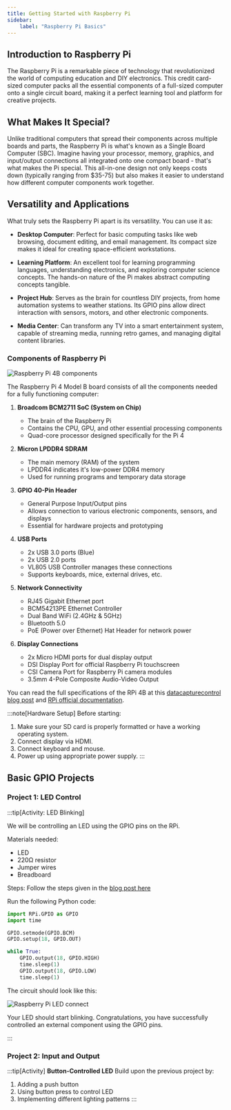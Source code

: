 ```yaml
---
title: Getting Started with Raspberry Pi
sidebar:
    label: "Raspberry Pi Basics"
---
```


## Introduction to Raspberry Pi

The Raspberry Pi is a remarkable piece of technology that revolutionized the world of computing education and DIY electronics. This credit card-sized computer packs all the essential components of a full-sized computer onto a single circuit board, making it a perfect learning tool and platform for creative projects.

## What Makes It Special?

Unlike traditional computers that spread their components across multiple boards and parts, the Raspberry Pi is what's known as a Single Board Computer (SBC). Imagine having your processor, memory, graphics, and input/output connections all integrated onto one compact board - that's what makes the Pi special. This all-in-one design not only keeps costs down (typically ranging from $35-75) but also makes it easier to understand how different computer components work together.

## Versatility and Applications

What truly sets the Raspberry Pi apart is its versatility. You can use it as:

* **Desktop Computer**: Perfect for basic computing tasks like web browsing, document editing, and email management. Its compact size makes it ideal for creating space-efficient workstations.

* **Learning Platform**: An excellent tool for learning programming languages, understanding electronics, and exploring computer science concepts. The hands-on nature of the Pi makes abstract computing concepts tangible.

* **Project Hub**: Serves as the brain for countless DIY projects, from home automation systems to weather stations. Its GPIO pins allow direct interaction with sensors, motors, and other electronic components.

* **Media Center**: Can transform any TV into a smart entertainment system, capable of streaming media, running retro games, and managing digital content libraries.

### Components of Raspberry Pi

![Raspberry Pi 4B components](../images-common/raspberry-pi-4b-board-layout-top-view.png)

The Raspberry Pi 4 Model B board consists of all the components needed for a fully functioning computer:

1. **Broadcom BCM2711 SoC (System on Chip)**
   - The brain of the Raspberry Pi
   - Contains the CPU, GPU, and other essential processing components
   - Quad-core processor designed specifically for the Pi 4

2. **Micron LPDDR4 SDRAM**
   - The main memory (RAM) of the system
   - LPDDR4 indicates it's low-power DDR4 memory
   - Used for running programs and temporary data storage

3. **GPIO 40-Pin Header**
   - General Purpose Input/Output pins
   - Allows connection to various electronic components, sensors, and displays
   - Essential for hardware projects and prototyping

4. **USB Ports**
   - 2x USB 3.0 ports (Blue)
   - 2x USB 2.0 ports
   - VL805 USB Controller manages these connections
   - Supports keyboards, mice, external drives, etc.

5. **Network Connectivity**
   - RJ45 Gigabit Ethernet port
   - BCM54213PE Ethernet Controller
   - Dual Band WiFi (2.4GHz & 5GHz)
   - Bluetooth 5.0
   - PoE (Power over Ethernet) Hat Header for network power

6. **Display Connections**
   - 2x Micro HDMI ports for dual display output
   - DSI Display Port for official Raspberry Pi touchscreen
   - CSI Camera Port for Raspberry Pi camera modules
   - 3.5mm 4-Pole Composite Audio-Video Output

You can read the full specifications of the RPi 4B at this [datacapturecontrol blog post](https://datacapturecontrol.com/articles/io-devices/single-board-computers/raspberry-pi-4b) and [RPi official documentation](https://www.raspberrypi.com/products/raspberry-pi-4-model-b/specifications/).

:::note[Hardware Setup]
Before starting:
1. Make sure your SD card is properly formatted or have a working operating system.
2. Connect display via HDMI.
3. Connect keyboard and mouse.
4. Power up using appropriate power supply.
:::

## Basic GPIO Projects

### Project 1: LED Control
:::tip[Activity: LED Blinking]

We will be controlling an LED using the GPIO pins on the RPi.

Materials needed:
- LED
- 220Ω resistor
- Jumper wires
- Breadboard

Steps: Follow the steps given in the [blog post here](https://thepihut.com/blogs/raspberry-pi-tutorials/27968772-turning-on-an-led-with-your-raspberry-pis-gpio-pins)

Run the following Python code:
```python
import RPi.GPIO as GPIO
import time

GPIO.setmode(GPIO.BCM)
GPIO.setup(18, GPIO.OUT)

while True:
    GPIO.output(18, GPIO.HIGH)
    time.sleep(1)
    GPIO.output(18, GPIO.LOW)
    time.sleep(1)
```

The circuit should look like this:

![Raspberry Pi LED connect](../images-common/rpi-led.png)

Your LED should start blinking. Congratulations, you have successfully controlled an external component using the GPIO pins.

:::

### Project 2: Input and Output
:::tip[Activity]
**Button-Controlled LED**
Build upon the previous project by:
1. Adding a push button
2. Using button press to control LED
3. Implementing different lighting patterns
:::